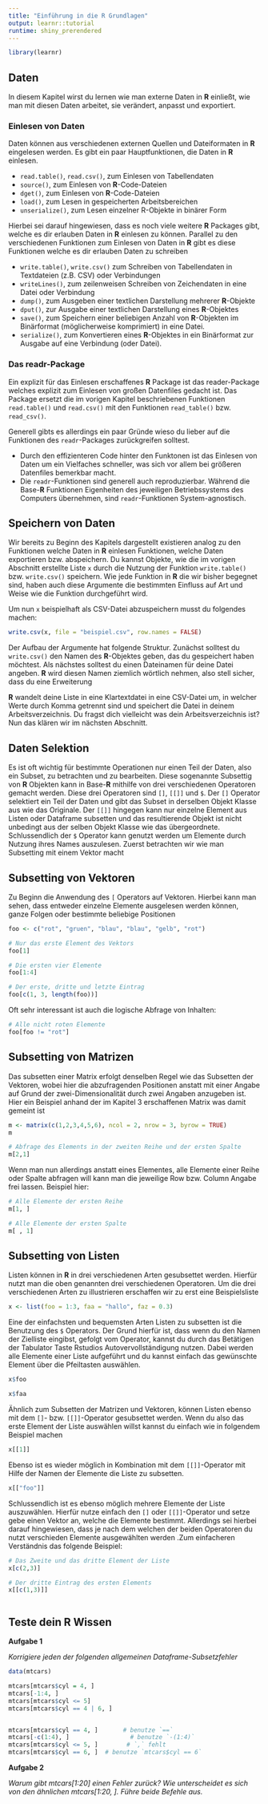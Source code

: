 ---
title: "Einführung in die R Grundlagen"
output: learnr::tutorial
runtime: shiny_prerendered
---
  
```{r, include=FALSE}
library(learnr)
```


##  Daten

In diesem Kapitel wirst du lernen wie man externe Daten in **R** einließt, wie man mit diesen Daten arbeitet,
sie verändert, anpasst und exportiert.
  
### Einlesen von Daten 

Daten können aus verschiedenen externen Quellen und Dateiformaten in **R** eingelesen werden. Es gibt ein
paar Hauptfunktionen, die Daten in **R** einlesen.

  * `read.table()`, `read.csv()`, zum Einlesen von Tabellendaten
  * `source()`, zum Einlesen von **R**-Code-Dateien
  * `dget()`, zum Einlesen von **R**-Code-Dateien
  * `load()`, zum Lesen in gespeicherten Arbeitsbereichen
  * `unserialize()`, zum Lesen einzelner R-Objekte in binärer Form

Hierbei sei darauf hingewiesen, dass es noch viele weitere **R** Packages gibt, welche es dir erlauben Daten in
**R** einlesen zu können.
Parallel zu den verschiedenen Funktionen zum Einlesen von Daten in **R** gibt es diese Funktionen welche es
dir erlauben Daten zu schreiben
    
  * `write.table()`, `write.csv()` zum Schreiben von Tabellendaten in Textdateien (z.B. CSV) oder Verbindungen
  * `writeLines()`, zum zeilenweisen Schreiben von Zeichendaten in eine Datei oder Verbindung
  * `dump()`, zum Ausgeben einer textlichen Darstellung mehrerer **R**-Objekte
  * `dput()`, zur Ausgabe einer textlichen Darstellung eines **R**-Objektes
  * `save()`, zum Speichern einer beliebigen Anzahl von **R**-Objekten im Binärformat (möglicherweise komprimiert) in eine Datei.
  * `serialize()`, zum Konvertieren eines **R**-Objektes in ein Binärformat zur Ausgabe auf eine Verbindung (oder Datei).
    
### Das readr-Package

Ein explizit für das Einlesen erschaffenes **R** Package ist das reader-Package welches explizit zum Einlesen
von großen Datenfiles gedacht ist. Das Package ersetzt die im vorigen Kapitel beschriebenen Funktionen
`read.table()` und `read.csv()` mit den Funktionen `read_table()` bzw. `read_csv()`.

Generell gibts es allerdings ein paar Gründe wieso du lieber auf die Funktionen des `readr`-Packages zurückgreifen
solltest.

  * Durch den effizienteren Code hinter den Funktonen ist das Einlesen von Daten um ein Vielfaches schneller, was sich vor allem bei größeren Datenfiles bemerkbar macht.
  * Die `readr`-Funktionen sind generell auch reproduzierbar. Während die Base-**R** Funktionen Eigenheiten des jeweiligen Betriebssystems des Computers übernehmen, sind `readr`-Funktionen System-agnostisch.


## Speichern von Daten


Wir bereits zu Beginn des Kapitels dargestellt existieren analog zu den Funktionen welche Daten in **R** einlesen Funktionen, welche Daten exportieren bzw. abspeichern. Du kannst Objekte, wie die im vorigen Abschnitt erstellte Liste `x` durch die Nutzung der Funktion `write.table()` bzw. `write.csv()` speichern. Wie jede Funktion in **R** die wir bisher begegnet sind, haben auch diese Argumente die bestimmten Einfluss auf Art und Weise wie die Funktion durchgeführt wird. 

Um nun `x` beispielhaft als CSV-Datei abzuspeichern musst du folgendes machen:

```{r savecsvBSP, eval = FALSE}

write.csv(x, file = "beispiel.csv", row.names = FALSE)

```

Der Aufbau der Argumente hat folgende Struktur. Zunächst solltest du `write.csv()` den Namen des **R**-Objektes geben, das du gespeichert haben möchtest. Als nächstes solltest du einen Dateinamen für deine Datei angeben. **R** wird diesen Namen ziemlich wörtlich nehmen, also stell sicher, dass du eine Erweiterung

**R** wandelt deine Liste in eine Klartextdatei in eine CSV-Datei um, in welcher Werte durch Komma getrennt sind und speichert die Datei in deinem Arbeitsverzeichnis. Du fragst dich vielleicht was dein Arbeitsverzeichnis ist? Nun das klären wir im nächsten Abschnitt.


<!----------------------------------------------------------  Kapitel 3 ---------------------------------------------------------->



    
## Daten Selektion 

Es ist oft wichtig für bestimmte Operationen nur einen Teil der Daten, also ein Subset, zu betrachten und
zu bearbeiten. Diese sogenannte Subsettig von **R** Objekten kann in Base-**R** mithilfe von drei verschiedenen
Operatoren gemacht werden. Diese drei Operatoren sind `[]`, `[[]]` und `$`.
Der `[]` Operator selektiert ein Teil der Daten und gibt das Subset in derselben Objekt Klasse aus wie das
Originale. Der `[[]]` hingegen kann nur einzelne Element aus Listen oder Dataframe subsetten und das
resultierende Objekt ist nicht unbedingt aus der selben Objekt Klasse wie das übergeordnete. Schlussendlich
der `$` Operator kann genutzt werden um Elemente durch Nutzung ihres Names auszulesen.
Zuerst betrachten wir wie man Subsetting mit einem Vektor macht
  
## Subsetting von Vektoren

Zu Beginn die Anwendung des `[` Operators auf Vektoren. Hierbei kann man sehen, dass entweder einzelne
Elemente ausgelesen werden können, ganze Folgen oder bestimmte beliebige Positionen

```{r subsetvektor1}
foo <- c("rot", "gruen", "blau", "blau", "gelb", "rot")

# Nur das erste Element des Vektors
foo[1]

# Die ersten vier Elemente
foo[1:4]

# Der erste, dritte und letzte Eintrag
foo[c(1, 3, length(foo))]

```

Oft sehr interessant ist auch die logische Abfrage von Inhalten:

```{r subsetvektor2}
  
# Alle nicht roten Elemente
foo[foo != "rot"]

```

## Subsetting von Matrizen

Das subsetten einer Matrix erfolgt denselben Regel wie das Subsetten der Vektoren, wobei hier die abzufragenden
Positionen anstatt mit einer Angabe auf Grund der zwei-Dimensionalität durch zwei Angaben
anzugeben ist. Hier ein Beispiel anhand der im Kapitel 3 erschaffenen Matrix was damit gemeint ist

```{r subsetmatrix1}
m <- matrix(c(1,2,3,4,5,6), ncol = 2, nrow = 3, byrow = TRUE)
m

# Abfrage des Elements in der zweiten Reihe und der ersten Spalte
m[2,1]

```

Wenn man nun allerdings anstatt eines Elementes, alle Elemente einer Reihe oder Spalte abfragen will kann
man die jeweilige Row bzw. Column Angabe frei lassen. Beispiel hier:

```{r subsetmatrix2}
# Alle Elemente der ersten Reihe
m[1, ]

# Alle Elemente der ersten Spalte
m[ , 1]

```

## Subsetting von Listen

Listen können in **R** in drei verschiedenen Arten gesubsettet werden. Hierfür nutzt man die oben genannten drei verschiedenen Operatoren. Um die drei verschiedenen Arten zu illustrieren erschaffen wir zu erst eine Beispielsliste

```{r subsetliste1}
x <- list(foo = 1:3, faa = "hallo", faz = 0.3)

```

Eine der einfachsten und bequemsten Arten Listen zu subsetten ist die Benutzung des `$` Operators. Der Grund hierfür ist, dass wenn du den Namen der Zielliste eingibst, gefolgt vom Operator, kannst du durch das Betätigen der Tabulator Taste Rstudios Autovervollständigung nutzen. Dabei werden alle Elemente einer Liste aufgeführt und du kannst einfach das gewünschte Element über die Pfeiltasten auswählen.

```{r subsetliste2}

x$foo

x$faa

```

Ähnlich zum Subsetten der Matrizen und Vektoren, können Listen ebenso mit dem `[]`- bzw. `[[]]`-Operator gesubsettet werden. Wenn du also das erste Element der Liste auswählen willst kannst du einfach wie in folgendem Beispiel machen 

```{r subsetliste3}
x[[1]]

```

Ebenso ist es wieder möglich in Kombination mit dem `[[]]`-Operator mit Hilfe der Namen der Elemente die Liste zu subsetten.

```{r subsetliste4}
x[["foo"]]

```

Schlussendlich ist es ebenso möglich mehrere Elemente der Liste auszuwählen. Hierfür nutze einfach den `[]` oder `[[]]`-Operator und setze gebe einen Vektor an, welche die Elemente bestimmt. Allerdings sei hierbei darauf hingewiesen, dass je nach dem welchen der beiden Operatoren du nutzt verschieden Elemente ausgewählten werden .Zum einfacheren Verständnis das folgende Beispiel:

```{r subsetliste5}

# Das Zweite und das dritte Element der Liste
x[c(2,3)]

# Der dritte Eintrag des ersten Elements 
x[[c(1,3)]]
```

```{r subsetliste6}


```


## Teste dein **R** Wissen

**Aufgabe 1**

*Korrigiere jeden der folgenden allgemeinen Dataframe-Subsetzfehler*


```{r, include=FALSE}
data(mtcars)
```

```{r, eval =FALSE}
mtcars[mtcars$cyl = 4, ]
mtcars[-1:4, ]
mtcars[mtcars$cyl <= 5]
mtcars[mtcars$cyl == 4 | 6, ]
```

```{r filterex1, exercise=TRUE}

```

```{r filterex1-solution}
mtcars[mtcars$cyl == 4, ]       # benutze `==`             
mtcars[-c(1:4), ]                 # benutze `-(1:4)`          
mtcars[mtcars$cyl <= 5, ]        # `,` fehlt
mtcars[mtcars$cyl == 6, ]  # benutze `mtcars$cyl == 6` 
```


**Aufgabe 2**

*Warum gibt mtcars[1:20] einen Fehler zurück? Wie unterscheidet es sich von den ähnlichen mtcars[1:20, ]. Führe beide Befehle aus.*

```{r filterex2, exercise=TRUE}

```

